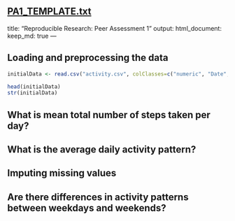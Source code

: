 [PA1_TEMPLATE.txt](https://github.com/ShaikHaniya/RepData_PeerAssessment1/files/10480603/PA1_TEMPLATE.txt)
---
title: "Reproducible Research: Peer Assessment 1"
output: 
  html_document:
    keep_md: true
---


## Loading and preprocessing the data

```r
initialData <- read.csv("activity.csv", colClasses=c("numeric", "Date", "numeric"))
```
```r
head(initialData)
str(initialData)
```

## What is mean total number of steps taken per day?



## What is the average daily activity pattern?



## Imputing missing values



## Are there differences in activity patterns between weekdays and weekends?
